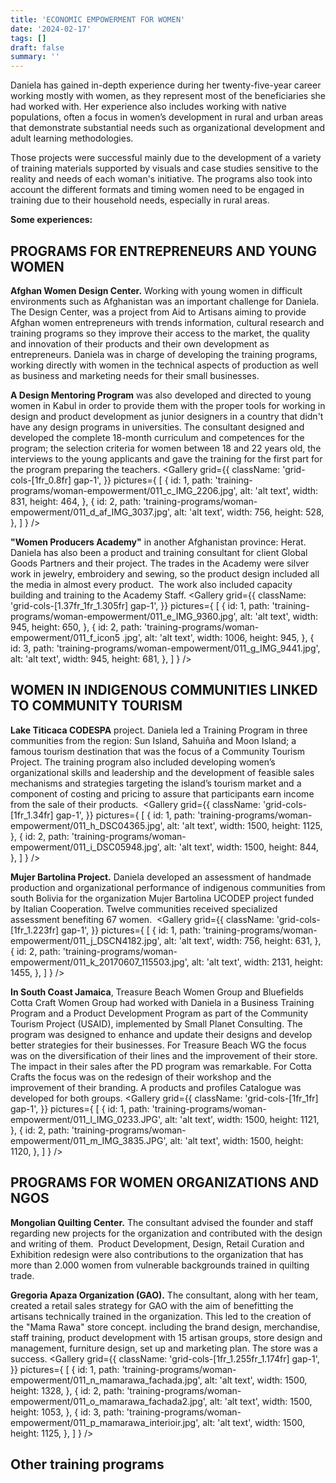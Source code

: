```yaml
---
title: 'ECONOMIC EMPOWERMENT FOR WOMEN'
date: '2024-02-17'
tags: []
draft: false
summary: ''
---
```

<DivContainer>
Daniela has gained in-depth experience during her twenty-five-year career working mostly with women, as they represent most of the beneficiaries she had worked with. Her experience also includes working with native populations, often a focus in women’s development in rural and urban areas that demonstrate substantial needs such as organizational development and adult learning methodologies.
<Gallery
  grid={{
    className: 'grid-cols-[1fr_1fr] gap-1',
  }} 
  pictures={
    [
      {
        id: 1,
        path: 'training-programs/woman-empowerment/011_a_WW10_IMG_4148.jpg',
        alt: 'alt text',
        width: 1500,
        height: 1125,
      },
      {
        id: 2,
        path: 'training-programs/woman-empowerment/011_b_IMG_2124.jpg',
        alt: 'alt text',
        width: 827,
        height: 620,
      },
    ]
  }
/>

Those projects were successful mainly due to the development of a variety of training materials supported by visuals and case studies sensitive to the reality and needs of each woman's initiative. The programs also took into account the different formats and timing women need to be engaged in training due to their household needs, especially in rural areas.  

**Some experiences:**

## PROGRAMS FOR ENTREPRENEURS AND YOUNG WOMEN

**Afghan Women Design Center.** Working with young women in difficult environments such as Afghanistan was an important challenge for Daniela. The Design Center, was a project from Aid to Artisans aiming to provide Afghan women entrepreneurs with trends information, cultural research and training programs so they improve their access to the market, the quality and innovation of their products and their own development as entrepreneurs. Daniela was in charge of developing the training programs, working directly with women in the technical aspects of production as well as business and marketing needs for their small businesses. 

**A Design Mentoring Program** was also developed and directed to young women in Kabul in order to provide them with the proper tools for working in design and product development as junior designers in a country that didn't have any design programs in universities. The consultant designed and developed the complete 18-month curriculum and competences for the program; the selection criteria for women between 18 and 22 years old, the interviews to the young applicants and gave the training for the first part for the program preparing the teachers.
<Gallery
  grid={{
    className: 'grid-cols-[1fr_0.8fr] gap-1',
  }} 
  pictures={
    [
      {
        id: 1,
        path: 'training-programs/woman-empowerment/011_c_IMG_2206.jpg',
        alt: 'alt text',
        width: 831,
        height: 464,
      },
      {
        id: 2,
        path: 'training-programs/woman-empowerment/011_d_af_IMG_3037.jpg',
        alt: 'alt text',
        width: 756,
        height: 528,
      },
    ]
  }
/>

**"Women Producers Academy"** in another Afghanistan province: Herat. Daniela has also been a product and training consultant for client Global Goods Partners and their project. The trades in the Academy were silver work in jewelry, embroidery and sewing, so the product design included all the media in almost every product.  The work also included capacity building and training to the Academy Staff.
<Gallery
  grid={{
    className: 'grid-cols-[1.37fr_1fr_1.305fr] gap-1',
  }} 
  pictures={
    [
      {
        id: 1,
        path: 'training-programs/woman-empowerment/011_e_IMG_9360.jpg',
        alt: 'alt text',
        width: 945,
        height: 650,
      },
      {
        id: 2,
        path: 'training-programs/woman-empowerment/011_f_icon5 .jpg',
        alt: 'alt text',
        width: 1006,
        height: 945,
      },
      {
        id: 3,
        path: 'training-programs/woman-empowerment/011_g_IMG_9441.jpg',
        alt: 'alt text',
        width: 945,
        height: 681,
      },
    ]
  }
/>

## WOMEN IN INDIGENOUS COMMUNITIES LINKED TO COMMUNITY TOURISM

**Lake Titicaca CODESPA** project. Daniela led a Training Program in three communities from the region: Sun Island, Sahuiña and Moon Island; a famous tourism destination that was the focus of a Community Tourism Project. The training program also included developing women’s organizational skills and leadership and the development of feasible sales mechanisms and strategies targeting the island’s tourism market and a component of costing and pricing to assure that participants earn income from the sale of their products.  
<Gallery
  grid={{
    className: 'grid-cols-[1fr_1.34fr] gap-1',
  }} 
  pictures={
    [
      {
        id: 1,
        path: 'training-programs/woman-empowerment/011_h_DSC04365.jpg',
        alt: 'alt text',
        width: 1500,
        height: 1125,
      },
      {
        id: 2,
        path: 'training-programs/woman-empowerment/011_i_DSC05948.jpg',
        alt: 'alt text',
        width: 1500,
        height: 844,
      },
    ]
  }
/>

**Mujer Bartolina Project.** Daniela developed an assessment of handmade production and organizational performance of indigenous communities from south Bolivia for the organization Mujer Bartolina UCODEP project funded by Italian Cooperation. Twelve communities received specialized assessment benefiting 67 women. 
<Gallery
  grid={{
    className: 'grid-cols-[1fr_1.223fr] gap-1',
  }} 
  pictures={
    [
      {
        id: 1,
        path: 'training-programs/woman-empowerment/011_j_DSCN4182.jpg',
        alt: 'alt text',
        width: 756,
        height: 631,
      },
      {
        id: 2,
        path: 'training-programs/woman-empowerment/011_k_20170607_115503.jpg',
        alt: 'alt text',
        width: 2131,
        height: 1455,
      },
    ]
  }
/>

**In South Coast Jamaica**, Treasure Beach Women Group and Bluefields Cotta Craft Women Group had worked with Daniela in a Business Training Program and a Product Development Program as part of the Community Tourism Project (USAID), implemented by Small Planet Consulting. The program was designed to enhance and update their designs and develop better strategies for their businesses. For Treasure Beach WG the focus was on the diversification of their lines and the improvement of their store. The impact in their sales after the PD program was remarkable. For Cotta Crafts the focus was on the redesign of their workshop and the improvement of their branding. A products and profiles Catalogue was developed for both groups.
<Gallery
  grid={{
    className: 'grid-cols-[1fr_1fr] gap-1',
  }} 
  pictures={
    [
      {
        id: 1,
        path: 'training-programs/woman-empowerment/011_l_IMG_0233.JPG',
        alt: 'alt text',
        width: 1500,
        height: 1121,
      },
      {
        id: 2,
        path: 'training-programs/woman-empowerment/011_m_IMG_3835.JPG',
        alt: 'alt text',
        width: 1500,
        height: 1120,
      },
    ]
  }
/>

## PROGRAMS FOR WOMEN ORGANIZATIONS AND NGOS

**Mongolian Quilting Center.** The consultant advised the founder and staff regarding new projects for the organization and contributed with the design and writing of them.  Product Development, Design, Retail Curation and Exhibition redesign were also contributions to the organization that has more than 2.000 women from vulnerable backgrounds trained in quilting trade.

**Gregoria Apaza Organization (GAO).** The consultant, along with her team, created a retail sales strategy for GAO with the aim of benefitting the artisans technically trained in the organization. This led to the creation of the "Mama Rawa" store concept. including the brand design, merchandise, staff training, product development with 15 artisan groups, store design and management, furniture design, set up and marketing plan. The store was a success.
<Gallery
  grid={{
    className: 'grid-cols-[1fr_1.255fr_1.174fr] gap-1',
  }} 
  pictures={
    [
      {
        id: 1,
        path: 'training-programs/woman-empowerment/011_n_mamarawa_fachada.jpg',
        alt: 'alt text',
        width: 1500,
        height: 1328,
      },
      {
        id: 2,
        path: 'training-programs/woman-empowerment/011_o_mamarawa_fachada2.jpg',
        alt: 'alt text',
        width: 1500,
        height: 1053,
      },
      {
        id: 3,
        path: 'training-programs/woman-empowerment/011_p_mamarawa_interioir.jpg',
        alt: 'alt text',
        width: 1500,
        height: 1125,
      },
    ]
  }
/>

## Other training programs

<div className="flex justify-around w-full text-center">
  <ReadMore
    href="/training/programs-artisans" 
    linkText="Programs for Artisans"
  />
  <ReadMore
    href="/training/programs-organizations" 
    linkText="Programs for Organizations and Companies"
  />
</div>

</DivContainer>